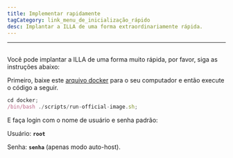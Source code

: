 ```yaml
---
title: Implementar rapidamente
tagCategory: link_menu_de_inicialização_rápido
desc: Implantar a ILLA de uma forma extraordinariamente rápida.
---
```


* * *

## <Heading hidden>Implementar rapidamente</Heading>

Você pode implantar a ILLA de uma forma muito rápida, por favor, siga as instruções abaixo:

Primeiro, baixe este [arquivo docker](https://github.com/illacloud/deploy-illa-manually/tree/main/docker) para o seu computador e então execute o código a seguir.

```jsx
cd docker;
/bin/bash ./scripts/run-official-image.sh;
```

E faça login com o nome de usuário e senha padrão:

Usuário: **`root`**

Senha: **`senha`** (apenas modo auto-host).
